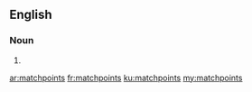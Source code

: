 ==English==

===Noun===
{{head|en}}

# {{plural of|matchpoint}}

[[ar:matchpoints]]
[[fr:matchpoints]]
[[ku:matchpoints]]
[[my:matchpoints]]